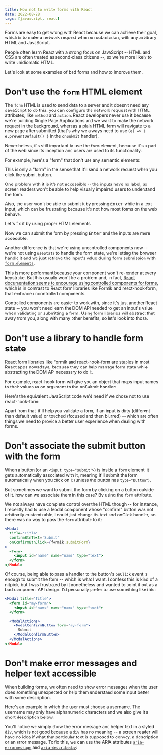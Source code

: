 ```yaml
---
title: How not to write forms with React
date: 2022-08-28
tags: [javascript, react]
---
```



Forms are easy to get wrong with React because we can achieve their goal, which
is to make a network request when on submission, with any arbitrary HTML and
JavaScript.

People often learn React with a strong focus on JavaScript -- HTML and CSS are
often treated as second-class citizens --, so we're more likely to write
unidiomatic HTML.

Let's look at some examples of bad forms and how to improve them.

# Don't use the `form` HTML element

The `form` HTML is used to send data to a server and it doesn't need any
JavaScript to do this: you can configure the network request with HTML
attributes, like `method` and `action`. React developers never use it because
we're building Single Page Applications and we want to make the network request
in the background, whereas a plain HTML form will navigate to a new page after
submitted (that's why we always need to use `(e) => { e.preventDefault() }` in
the `onSubmit` handler).

Nevertheless, it's still important to use the `form` element, because it's a
part of the web since its inception and users are used to its functionality.

For example, here's a "form" that don't use any semantic elements:

<BadFormSandpack client:visible />

This is only a "form" in the sense that it'll send a network request when you
click the submit button.

One problem with it is it's not accessible -- the inputs have no label, so
screen readers won't be able to help visually impaired users to understand the
form.

Also, the user won't be able to submit it by pressing <kbd>Enter</kbd> while in
a text input, which can be frustrating because it's not how most forms on the
web behave.

Let's fix it by using proper HTML elements:

<GoodFormSandpack client:visible />

Now we can submit the form by pressing <kbd>Enter</kbd> and the inputs are more
accessible.

Another difference is that we're using uncontrolled components now -- we're not
using `useState` to handle the form state, we're letting the browser handle it
and we just retrieve the input's value during form submission with
[`form.elements`](https://developer.mozilla.org/en-US/docs/Web/API/HTMLFormElement/elements).

This is more performant because your component won't re-render at every
keystroke. But this usually won't be a problem and, in fact, [React
documentation seems to encourage using controlled components for
forms](https://reactjs.org/docs/forms.html), which is in contrast to React form
libraries like Formik and react-hook-form, that embrace uncontrolled
components.

Controlled components are easier to work with, since it's just another React
state -- you won't need learn the DOM API needed to get an input's value when
validating or submitting a form. Using form libraries will abstract that away
from you, along with many other benefits, so let's look into those.

# Don't use a library to handle form state

React form libraries like Formik and react-hook-form are staples in most React
apps nowadays, because they can help manage form state while abstracting the
DOM API necessary to do it.

For example, react-hook-form will give you an object that maps input names to
their values as an argument to the onSubmit handler:

<ReactHookFormSandpack client:visible />

Here's the equivalent JavaScript code we'd need if we chose not to use
react-hook-form:

<FormWithoutLibSandpack client:visible />

Apart from that, it'll help you validate a form, if an input is dirty
(different than default value) or touched (focused and then blurred) -- which
are often things we need to provide a better user experience when dealing with
forms.

# Don't associate the submit button with the form

When a button (or an `<input type="submit">`) is inside a `form` element, it
gets automatically associated with it, meaning it'll submit the form
automatically when you click on it (unless the button has `type="button"`).

But sometimes we want to submit the form by clicking on a button outside of it,
how can we associate them in this case? By using the [`form`
attribute](https://www.w3schools.com/tags/att_form.asp).

We not always have complete control over the HTML though -- for instance, I
recently had to use a Modal component whose "confirm" button was not
arbitrarily customizable, I could just change its text and onClick handler, so
there was no way to pass the `form` attribute to it:

```jsx
<Modal
  title='Title'
  confirmBtnText='Submit'
  onConfirmBtnClick={formik.submitForm}
>
  <form>
    <input id="name" name="name" type="text">
  </form>
</Modal>
```

Of course, being able to pass a handler to the button's `onClick` event is
enough to submit the form -- which is what I want. I confess this is kind of a
nitpick, but I was frustrated by it nonetheless and wanted to point it out as a
bad component API design. I'd personally prefer to use something like this:

```jsx {2,6-11}
<Modal title='Title'>
  <form id="my-form">
    <input id="name" name="name" type="text">
  </form>

  <ModalActions>
    <ModalConfirmButton form="my-form">
      Submit
    </ModalConfirmButton>
  </ModalActions>
</Modal>
```

# Don't make error messages and helper text accessible

When building forms, we often need to show error messages when the user does
something unexpected or help them understand some input better with some
description.

Here's an example in which the user must choose a username. The username may
only have alphanumeric characters and we also give it a short description
below.

<FormWithoutHelperTextSandpack client:visible />

You'll notice we simply show the error message and helper text in a styled
`div`, which is not good because a `div` has no meaning -- a screen reader will
have no idea if what that particular text is supposed to convey, a description
or an error message. To fix this, we can use the ARIA attributes
[`aria-errormessage`](https://developer.mozilla.org/en-US/docs/Web/Accessibility/ARIA/Attributes/aria-errormessage)
and
[`aria-describedby`](https://developer.mozilla.org/en-US/docs/Web/Accessibility/ARIA/Attributes/aria-describedby):

<FormWithHelperTextSandpack client:visible />
